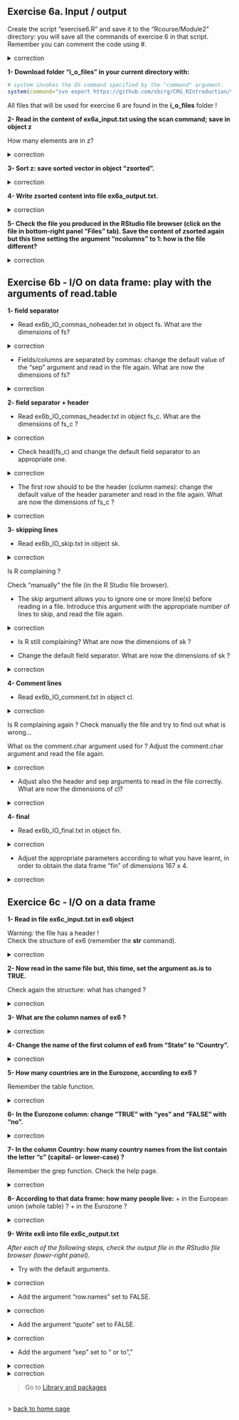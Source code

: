 ## Exercise 6a. Input / output

Create the script "exercise6.R" and save it to the "Rcourse/Module2" directory: you will save all the commands of exercise 6 in that script.
<br>Remember you can comment the code using #.


<details>
<summary>
correction
</summary>

```r
getwd()
setwd("Rcourse/Module2")
setwd("~/Rcourse/Module2")
```

</details>

**1- Download folder "i_o_files" in your current directory with:** 

```r
# system invokes the OS command specified by the "command" argument.
system(command="svn export https://github.com/sbcrg/CRG_RIntroduction/trunk/i_o_files")
```

All files that will be used for exercise 6 are found in the **i_o_files** folder ! 

**2- Read in the content of ex6a_input.txt using the scan command; save in object z**

How many elements are in z?

<details>
<summary>
correction
</summary>

```r
# scan content of the file
z <- scan("i_o_files/ex6a_input.txt")
# number of elements (length of vector)
length(z)
```

</details>

**3- Sort z: save sorted vector in object "zsorted".**

<details>
<summary>
correction
</summary>

```r
zsorted <- sort(z)
```

</details>

**4- Write zsorted content into file ex6a_output.txt.**

<details>
<summary>
correction
</summary>

```r
write(zsorted, "ex6a_output.txt")
```

</details>

**5- Check the file you produced in the RStudio file browser (click on the file in bottom-right panel "Files" tab). Save the content of zsorted again but this time setting the argument "ncolumns" to 1: how is the file different?**

<details>
<summary>
correction
</summary>

```r
write(zsorted, "ex6a_output.txt", ncolumns=1)
```

</details>

## Exercise 6b - I/O on data frame: play with the arguments of read.table
  
**1- field separator**

* Read ex6b_IO_commas_noheader.txt in object fs.
What are the dimensions of fs?

<details>
<summary>
correction
</summary>

```r
# read in file with default parameters
fs <- read.table("i_o_files/ex6b_IO_commas_noheader.txt")
dim(fs)
```

</details>

* Fields/columns are separated by commas: change the default value of the "sep" argument and read in the file again.
What are now the dimensions of fs?

<details>
<summary>
correction
</summary>

```r
# change field separator to ","
fs <- read.table("i_o_files/ex6b_IO_commas_noheader.txt", 
	sep=",")
dim(fs)
```

</details>

**2- field separator + header**

* Read ex6b_IO_commas_header.txt in object fs_c.
What are the dimensions of fs_c ?

<details>
<summary>
correction
</summary>

```r
fs_c <- read.table("i_o_files/ex6b_IO_commas_header.txt")
dim(fs_c)
```

</details>

* Check head(fs_c) and change the default field separator to an appropriate one.

<details>
<summary>
correction
</summary>

```r
fs_c <- read.table("i_o_files/ex6b_IO_commas_header.txt", 
                   sep=",")
```

</details>

* The first row should to be the header (column names): change the default value of the header parameter and read in the file again.
What are now the dimensions of fs_c ?

<details>
<summary>          
correction
</summary>

```r
fs_c <- read.table("i_o_files/ex6b_IO_commas_header.txt", 
                   sep=",", 
                   header=TRUE)
```

</details>

**3- skipping lines**

* Read ex6b_IO_skip.txt in object sk.


<details>
<summary>          
correction
</summary>

```r
sk <- read.table("i_o_files/ex6b_IO_skip.txt")
```

</details>

Is R complaining ?<br>
 
Check "manually" the file (in the R Studio file browser).<br>

* The skip argument allows you to ignore one or more line(s) before reading in a file. Introduce this argument with the appropriate number of lines to skip, and read the file again.<br>

<details>
<summary>
correction
</summary>

```r
sk <- read.table("i_o_files/ex6b_IO_skip.txt",
                 skip=2)
dim(sk)
```

</details>

* Is R still complaining? 
What are now the dimensions of sk ?

* Change the default field separator.
What are now the dimensions of sk ?

<details>
<summary>
correction
</summary>

```r
sk <- read.table("i_o_files/ex6b_IO_skip.txt",
                 skip=2,
                 sep=",",
                 header=T)
```

</details>

**4- Comment lines**

* Read ex6b_IO_comment.txt in object cl.

<details>
<summary>        
correction       
</summary>       

```r
cl <- read.table("i_o_files/ex6b_IO_comment.txt")
```

</details>

Is R complaining again ? Check manually the file and try to find out what is wrong...<br>

What os the comment.char argument used for ? Adjust the comment.char argument and read the file again.

<details>
<summary>        
correction       
</summary>        

```r
cl <- read.table("i_o_files/ex6b_IO_comment.txt",
                 comment.char = "*")
```

</details>

* Adjust also the header and sep arguments to read in the file correctly.
What are now the dimensions of cl?

<details>
<summary>        
correction       
</summary>        

```r
cl <- read.table("i_o_files/ex6b_IO_comment.txt",
                 comment.char = "*",
                 sep=",",
                 header=TRUE)
dim(cl)
```

</details>

**4- final**

* Read ex6b_IO_final.txt in object fin.

<details>
<summary>
correction
</summary>

```r
fin <- read.table("i_o_files/ex6b_IO_final.txt")
```

</details>

* Adjust the appropriate parameters according to what you have learnt, in order to obtain the data frame "fin" of dimensions 167 x 4.

<details>
<summary>
correction
</summary>

```r
fin <- read.table("i_o_files/ex6b_IO_final.txt",
                  sep=",",
                  header=TRUE,
                  skip=3,
                  comment.char="&"
                  )
```

</details>

## Exercice 6c - I/O on a data frame

**1- Read in file ex6c_input.txt in ex6 object**

Warning: the file has a header !
<br>
Check the structure of ex6 (remember the **str** command).

<details>
<summary>         
correction        
</summary>

```r
ex6 <- read.table("i_o_files/ex6c_input.txt", 
                  header=TRUE)
str(ex6)
```

</details>


**2- Now read in the same file but, this time, set the argument as.is to TRUE.**

Check again the structure: what has changed ?

<details>
<summary>         
correction        
</summary>

```r
ex6 <- read.table("i_o_files/ex6c_input.txt", 
                  header=TRUE,
                  as.is=TRUE)
str(ex6)
```

</details>

**3- What are the column names of ex6 ?**

<details>
<summary>         
correction        
</summary>

```r
colnames(ex6)
```

</details>

**4- Change the name of the first column of ex6 from "State" to "Country".**

<details>
<summary>
correction
</summary>

```r
# extract all column names of ex6
colnames(ex6)
# extract the name of the first column only
colnames(ex6)[1]
# reassign name of the first column only
colnames(ex6)[1] <- "Country"
```

</details>

**5- How many countries are in the Eurozone, according to ex6 ?**

Remember the table function.

<details>
<summary>
correction
</summary>

```r
table(ex6$Eurozone)
```

</details>

**6- In the Eurozone column: change "TRUE" with "yes" and "FALSE" with "no".**

<details>
<summary>
correction
</summary>

```r
# select the Eurozone column
ex6$Eurozone
# elements of the Eurozone column that are exactly TRUE
ex6$Eurozone==TRUE
# extract actual values that are TRUE
ex6$Eurozone[ex6$Eurozone==TRUE]
# reassign all elements that are TRUE with "yes"
ex6$Eurozone[ex6$Eurozone==TRUE] <- "yes"
# same with FALSE
ex6$Eurozone[ex6$Eurozone==FALSE] <- "no"
```

</details>

**7- In the column Country: how many country names from the list contain the letter "c" (capital- or lower-case) ?**

Remember the grep function. Check the help page.

<details>
<summary>
correction
</summary>

```r
# country names with "c" (lower-case)
grep("c", ex6$Country)
# country names with "c" or "C" (ignoring case)
grep("c", ex6$Country, ignore.case = TRUE)
# show actual country names
grep("c", ex6$Country, value=TRUE, ignore.case = TRUE)
```

</details>

**8- According to that data frame: how many people live:**
+ in the European union (whole table) ?
+ in the Eurozone ?

<details> 
<summary> 
correction
</summary>
  
```r
# sum the whole population column
sum(ex6$Population)
# select elements of ex6 where Eurozone is "yes"
ex6$Eurozone == "yes"
# select only elements in Population for which the corresponding Eurozone elements are "yes"
ex6$Population[ex6$Eurozone == "yes"]
# sum that selection
sum(ex6$Population[ex6$Eurozone == "yes"])
```

</details>

**9- Write ex6 into file ex6c_output.txt**

*After each of the following steps, check the output file in the RStudio file browser (lower-right panel).*

* Try with the default arguments.

<details>
<summary>
correction
</summary>

```r
write.table(ex6, file="ex6c_output.txt")
```

</details>

* Add the argument "row.names" set to FALSE.

<details>
<summary>
correction
</summary>

```r
write.table(ex6, file="ex6c_output.txt", 
            row.names = FALSE)
```

</details>

* Add the argument "quote" set to FALSE.

<details>
<summary>
correction
</summary>

```r
write.table(ex6, file="ex6c_output.txt", 
            row.names = FALSE,
            quote = FALSE)
```

</details>

* Add the argument "sep" set to "\t" or to ","

<details>
<summary>
correction
</summary>

```r
write.table(ex6, file="ex6c_output.txt", 
            row.names = FALSE,
            quote = FALSE,
            sep="\t")
```

</details>

<details>
<summary>
correction
</summary>

```r
write.table(ex6, file="ex6c_output.txt", 
            row.names = FALSE,
            quote = FALSE,
            sep=",")
```

</details>

> Go to [Library and packages](https://sbcrg.github.io/CRG_RIntroduction/libpackages)

<br>
> [back to home page](https://sbcrg.github.io/CRG_RIntroduction)

